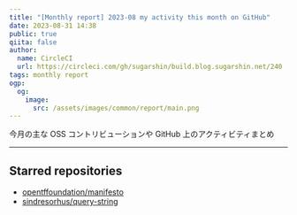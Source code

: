 ```yaml
---
title: "[Monthly report] 2023-08 my activity this month on GitHub"
date: 2023-08-31 14:38
public: true
qiita: false
author:
  name: CircleCI
  url: https://circleci.com/gh/sugarshin/build.blog.sugarshin.net/240
tags: monthly report
ogp:
  og:
    image:
      src: /assets/images/common/report/main.png
---
```


今月の主な OSS コントリビューションや GitHub 上のアクティビティまとめ

***

## Starred repositories

- [opentffoundation/manifesto](https://github.com/opentffoundation/manifesto)
- [sindresorhus/query-string](https://github.com/sindresorhus/query-string)
